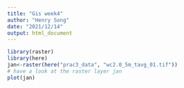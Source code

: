 ```yaml
---
title: "Gis week4"
author: "Henry Song"
date: "2021/12/14"
output: html_document
---
```

```r
library(raster)
library(here)
jan<-raster(here("prac3_data", "wc2.0_5m_tavg_01.tif"))
# have a look at the raster layer jan
plot(jan)
```

```r

```

